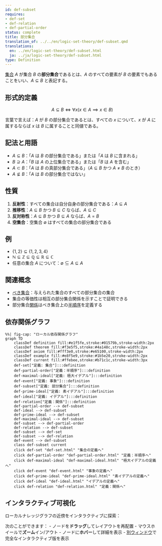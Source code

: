 ```yaml
---
id: def-subset
requires:
- def-set
- def-relation
- def-partial-order
status: complete
title: 部分集合
translation_of: ../../en/logic-set-theory/def-subset.qmd
translations:
  en: ../en/logic-set-theory/def-subset.html
  ja: ../ja/logic-set-theory/def-subset.html
type: Definition
---
```


[集合](def-set.qmd) $A$ が集合 $B$ の**部分集合**であるとは、$A$ のすべての要素が $B$ の要素でもあることをいい、$A \subseteq B$ と表記する。

## 形式的定義

$$A \subseteq B \iff \forall x (x \in A \implies x \in B)$$

言葉で言えば：$A$ が $B$ の部分集合であるとは、すべての $x$ について、$x$ が $A$ に属するならば $x$ は $B$ に属することと同値である。

## 記法と用語

- $A \subseteq B$：「$A$ は $B$ の部分集合である」または「$A$ は $B$ に含まれる」
- $B \supseteq A$：「$B$ は $A$ の上位集合である」または「$B$ は $A$ を含む」
- $A \subset B$：「$A$ は $B$ の真部分集合である」（$A \subseteq B$ かつ $A \neq B$ のとき）
- $A \not\subseteq B$：「$A$ は $B$ の部分集合ではない」

## 性質

1. **反射性**：すべての集合は自分自身の部分集合である：$A \subseteq A$
2. **推移性**：$A \subseteq B$ かつ $B \subseteq C$ ならば、$A \subseteq C$
3. **反対称性**：$A \subseteq B$ かつ $B \subseteq A$ ならば、$A = B$
4. **空集合**：空集合 $\emptyset$ はすべての集合の部分集合である

## 例

- $\{1, 2\} \subseteq \{1, 2, 3, 4\}$
- $\mathbb{N} \subseteq \mathbb{Z} \subseteq \mathbb{Q} \subseteq \mathbb{R} \subseteq \mathbb{C}$
- 任意の集合 $A$ について：$\emptyset \subseteq A \subseteq A$

## 関連概念

- [べき集合](def-power-set.qmd)：与えられた集合のすべての部分集合の集合
- 集合の等価性は相互の部分集合関係を示すことで証明できる
- 部分集合[関係](def-relation.qmd)はべき集合上の[半順序](def-partial-order.qmd)を定義する

## 依存関係グラフ

```mermaid
%%| fig-cap: "ローカル依存関係グラフ"
graph TD
    classDef definition fill:#e1f5fe,stroke:#01579b,stroke-width:2px
    classDef theorem fill:#f3e5f5,stroke:#4a148c,stroke-width:2px
    classDef axiom fill:#fff3e0,stroke:#e65100,stroke-width:2px
    classDef example fill:#e8f5e9,stroke:#1b5e20,stroke-width:2px
    classDef current fill:#ffebee,stroke:#b71c1c,stroke-width:3px
    def-set["定義: 集合"]:::definition
    def-partial-order["定義：半順序"]:::definition
    def-maximal-ideal["定義: 極大イデアル"]:::definition
    def-event["定義: 事象"]:::definition
    def-subset["定義: 部分集合"]:::definition
    def-prime-ideal["定義: 素イデアル"]:::definition
    def-ideal["定義: イデアル"]:::definition
    def-relation["定義：関係"]:::definition
    def-partial-order --> def-subset
    def-ideal --> def-subset
    def-prime-ideal --> def-subset
    def-maximal-ideal --> def-subset
    def-subset --> def-partial-order
    def-relation --> def-subset
    def-subset --> def-set
    def-subset --> def-relation
    def-event --> def-subset
    class def-subset current
    click def-set "def-set.html" "集合の定義へ"
    click def-partial-order "def-partial-order.html" "定義：半順序へ"
    click def-maximal-ideal "def-maximal-ideal.html" "極大イデアルの定義へ"
    click def-event "def-event.html" "事象の定義へ"
    click def-prime-ideal "def-prime-ideal.html" "素イデアルの定義へ"
    click def-ideal "def-ideal.html" "イデアルの定義へ"
    click def-relation "def-relation.html" "定義：関係へ"
```

## インタラクティブ可視化

ローカルナレッジグラフの近傍をインタラクティブに探索：

::: {.graph-viz data-id="def-subset" data-width="700" data-height="500"}
:::

次のことができます：
- ノードを**ドラッグ**してレイアウトを再配置
- マウスホイールで**ズーム**イン/アウト
- ノードに**ホバー**して詳細を表示
- [別ウィンドウ](../../output/interactive/ja/def-subset.html){target="_blank"}で完全なインタラクティブ版を表示
